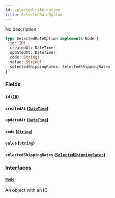 ```yaml
---
id: selected-rate-option
title: SelectedRateOption
---
```


No description

```graphql
type SelectedRateOption implements Node {
  id: ID!
  createdAt: DateTime!
  updatedAt: DateTime!
  code: String!
  value: String!
  selectedShippingRates: SelectedShippingRates
}
```

### Fields

#### `id` ([`ID`](../rate-manager-service/scalars/id))

#### `createdAt` ([`DateTime`](../rate-manager-service/scalars/date-time))

#### `updatedAt` ([`DateTime`](../rate-manager-service/scalars/date-time))

#### `code` ([`String`](../rate-manager-service/scalars/string))

#### `value` ([`String`](../rate-manager-service/scalars/string))

#### `selectedShippingRates` ([`SelectedShippingRates`](../rate-manager-service/objects/selected-shipping-rates))

### Interfaces

#### [`Node`](../rate-manager-service/interfaces/node)

An object with an ID
